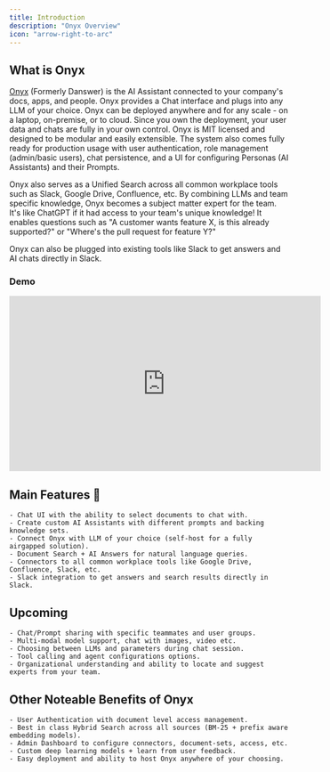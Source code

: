 ```yaml
---
title: Introduction
description: "Onyx Overview"
icon: "arrow-right-to-arc"
---
```


## What is Onyx

[Onyx](https://github.com/onyx-dot-app/onyx) (Formerly Danswer) is the AI Assistant connected to your company's docs, apps, and people. 
Onyx provides a Chat interface and plugs into any LLM of your choice. Onyx can be deployed anywhere and for any 
scale - on a laptop, on-premise, or to cloud. Since you own the deployment, your user data and chats are fully in your 
own control. Onyx is MIT licensed and designed to be modular and easily extensible. The system also comes fully ready 
for production usage with user authentication, role management (admin/basic users), chat persistence, and a UI for 
configuring Personas (AI Assistants) and their Prompts.

Onyx also serves as a Unified Search across all common workplace tools such as Slack, Google Drive, Confluence, etc.
By combining LLMs and team specific knowledge, Onyx becomes a subject matter expert for the team. It's like ChatGPT if
it had access to your team's unique knowledge! It enables questions such as "A customer wants feature X,
is this already supported?" or "Where's the pull request for feature Y?"

Onyx can also be plugged into existing tools like Slack to get answers and AI chats directly in Slack.

### **Demo**

<iframe
  width="560"
  height="315"
  src="https://www.youtube.com/embed/GyHKp0Ncefc"
  title="Onyx Demo"
  frameBorder="0"
  allow="accelerometer; autoplay; clipboard-write; encrypted-media; gyroscope; picture-in-picture; fullscreen;"
  allowfullscreen
></iframe>

## Main Features 💃

    - Chat UI with the ability to select documents to chat with.
    - Create custom AI Assistants with different prompts and backing knowledge sets.
    - Connect Onyx with LLM of your choice (self-host for a fully airgapped solution).
    - Document Search + AI Answers for natural language queries.
    - Connectors to all common workplace tools like Google Drive, Confluence, Slack, etc.
    - Slack integration to get answers and search results directly in Slack.

## Upcoming

    - Chat/Prompt sharing with specific teammates and user groups.
    - Multi-modal model support, chat with images, video etc.
    - Choosing between LLMs and parameters during chat session.
    - Tool calling and agent configurations options.
    - Organizational understanding and ability to locate and suggest experts from your team.

## Other Noteable Benefits of Onyx

    - User Authentication with document level access management.
    - Best in class Hybrid Search across all sources (BM-25 + prefix aware embedding models).
    - Admin Dashboard to configure connectors, document-sets, access, etc.
    - Custom deep learning models + learn from user feedback.
    - Easy deployment and ability to host Onyx anywhere of your choosing.
